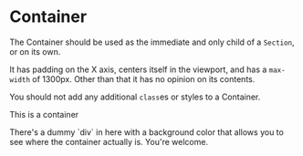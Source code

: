 
<Meta title="Layouts|Container" />

# Container

The Container should be used as the immediate and only child of a `Section`, or on its own.

It has padding on the X axis, centers itself in the viewport, and has a `max-width` of 1300px. Other than that it has no opinion on its contents.

You should not add any additional `class`es or styles to a Container.

<Story name="Vanilla">
  <div class="sl-container">
    <div style={{backgroundColor: 'rgba(255, 0, 0, 0.1)', padding: '0.5rem 2rem'}}>
      <p>This is a container</p>
      <p>There's a dummy `div` in here with a background color that allows you to see where the container actually is. You're welcome.</p>
    </div>
  </div>
</Story>
